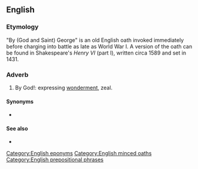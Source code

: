 ==English==

===Etymology===

"By (God and Saint) George" is an old English oath invoked immediately before charging into battle as late as World War I. A version of the oath can be found in Shakespeare's ''Henry VI'' (part I), written circa 1589 and set in 1431.

===Adverb===
{{en-adv|-}}

# {{lb|en|euphemistic}} By God!: expressing [[wonderment]], zeal.

====Synonyms====
* {{seeSynonyms|en|wow}}

====See also====
* {{l|en|minced oath}}

[[Category:English eponyms]]
[[Category:English minced oaths]]
[[Category:English prepositional phrases]]